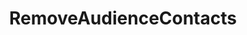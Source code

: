 ---
title: RemoveAudienceContacts
openapi: ./builder-api.json post /rpc/Builder/RemoveAudienceContacts
---
